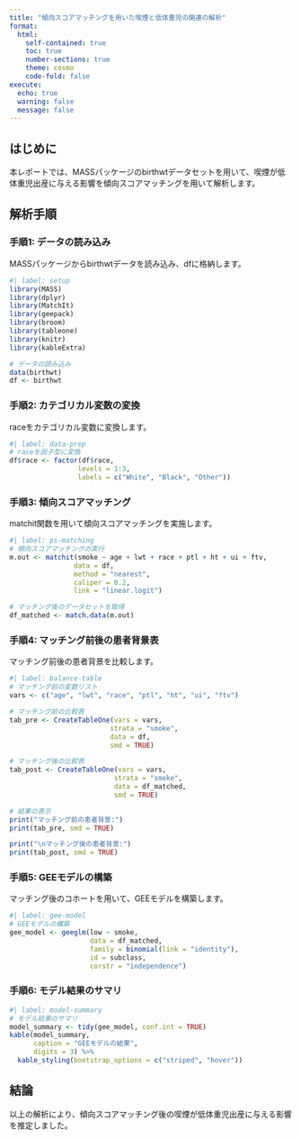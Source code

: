 ---
title: "傾向スコアマッチングを用いた喫煙と低体重児の関連の解析"
format: 
  html:
    self-contained: true
    toc: true
    number-sections: true
    theme: cosmo
    code-fold: false
execute:
  echo: true
  warning: false
  message: false
---

## はじめに

本レポートでは、MASSパッケージのbirthwtデータセットを用いて、喫煙が低体重児出産に与える影響を傾向スコアマッチングを用いて解析します。

## 解析手順

### 手順1: データの読み込み

MASSパッケージからbirthwtデータを読み込み、dfに格納します。

```{r}
#| label: setup
library(MASS)
library(dplyr)
library(MatchIt)
library(geepack)
library(broom)
library(tableone)
library(knitr)
library(kableExtra)

# データの読み込み
data(birthwt)
df <- birthwt
```

### 手順2: カテゴリカル変数の変換

raceをカテゴリカル変数に変換します。

```{r}
#| label: data-prep
# raceを因子型に変換
df$race <- factor(df$race, 
                 levels = 1:3,
                 labels = c("White", "Black", "Other"))
```

### 手順3: 傾向スコアマッチング

matchit関数を用いて傾向スコアマッチングを実施します。

```{r}
#| label: ps-matching
# 傾向スコアマッチングの実行
m.out <- matchit(smoke ~ age + lwt + race + ptl + ht + ui + ftv,
                data = df,
                method = "nearest",
                caliper = 0.2,
                link = "linear.logit")

# マッチング後のデータセットを取得
df_matched <- match.data(m.out)
```

### 手順4: マッチング前後の患者背景表

マッチング前後の患者背景を比較します。

```{r}
#| label: balance-table
# マッチング前の変数リスト
vars <- c("age", "lwt", "race", "ptl", "ht", "ui", "ftv")

# マッチング前の比較表
tab_pre <- CreateTableOne(vars = vars,
                         strata = "smoke",
                         data = df,
                         smd = TRUE)

# マッチング後の比較表
tab_post <- CreateTableOne(vars = vars,
                          strata = "smoke",
                          data = df_matched,
                          smd = TRUE)

# 結果の表示
print("マッチング前の患者背景:")
print(tab_pre, smd = TRUE)

print("\nマッチング後の患者背景:")
print(tab_post, smd = TRUE)
```

### 手順5: GEEモデルの構築

マッチング後のコホートを用いて、GEEモデルを構築します。

```{r}
#| label: gee-model
# GEEモデルの構築
gee_model <- geeglm(low ~ smoke,
                    data = df_matched,
                    family = binomial(link = "identity"),
                    id = subclass,
                    corstr = "independence")
```

### 手順6: モデル結果のサマリ

```{r}
#| label: model-summary
# モデル結果のサマリ
model_summary <- tidy(gee_model, conf.int = TRUE)
kable(model_summary,
      caption = "GEEモデルの結果",
      digits = 3) %>%
  kable_styling(bootstrap_options = c("striped", "hover"))
```

## 結論

以上の解析により、傾向スコアマッチング後の喫煙が低体重児出産に与える影響を推定しました。 